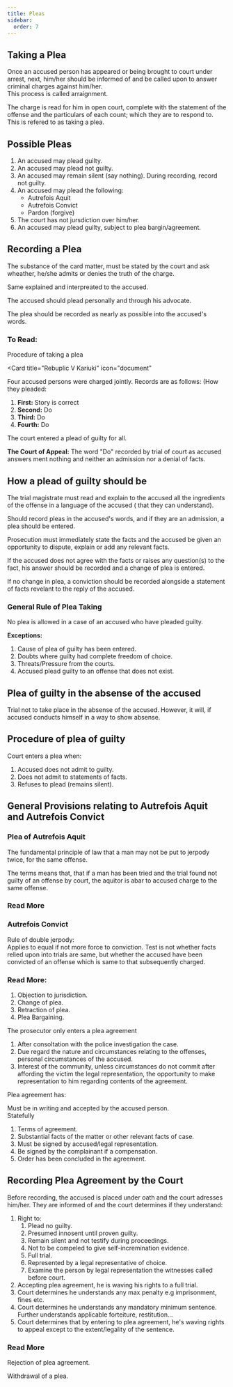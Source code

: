 ```yaml
---
title: Pleas
sidebar: 
  order: 7
---
```



## Taking a Plea

Once an accused person has appeared or being brought to court under arrest, next,
him/her should be informed of and be called upon to answer criminal charges against
him/her. <br />
This process is called arraignment.

The charge is read for him in open court, complete with the statement of the 
offense and the particulars of each count; which they are to respond to. <br />
This is refered to as taking a plea.

## Possible Pleas

1. An accused may plead guilty.
2. An accused may plead not guilty.
3. An accused may remain silent (say nothing). During recording, record not guilty.
4. An accused may plead the following:
    - Autrefois Aquit
    - Autrefois Convict
    - Pardon (forgive)
5. The court has not jursdiction over him/her.
6. An accused may plead guilty, subject to plea bargin/agreement.

## Recording a Plea

The substance of the card matter, must be stated by the court and ask wheather,
he/she admits or denies the truth of the charge.

Same explained and interpreated to the accused.

The accused should plead personally and through his advocate.

<Source name="R V Ganji" href="https://kenyalaw.org/caselaw/" type="readmore" />

The plea should be recorded as nearly as possible into the accused's words.

### To Read:

Procedure of taking a plea

<Source name="R V Adan" href="https://kenyalaw.org/caselaw/" type="readmore" />

<Card 
  title="Rebuplic V Kariuki"
  icon="document"
>
<Source name="R V Kariuki" href="https://kenyalaw.org/caselaw/" type="readmore" />
Four accused persons were charged jointly. Records are as follows: (How they pleaded:<br />

1. **First:** Story is correct <br />
2. **Second:** Do<br />
3. **Third:** Do<br />
4. **Fourth:** Do <br />

The court entered a plead of guilty for all.

**The Court of Appeal:**
The word "Do" recorded by trial of court as accused answers ment nothing and neither
an admission nor a denial of facts.
</Card>

## How a plead of guilty should be

The trial magistrate must read and explain to the accused all the ingredients of 
the offense in a language of the accused ( that they can understand).

Should record pleas in the accused's words, and if they are an admission, a plea
should be entered.

Prosecution must immediately state the facts and the accused be given an opportunity
to dispute, explain or add any relevant facts.

If the accused does not agree with the facts or raises any question(s) to the fact,
his answer should be recorded and a change of plea is entered.

If no change in plea, a conviction should be recorded alongside a statement of
facts revelant to the reply of the accused.

<Source
  name="R V B.M Patel"
  href="https://kenyalaw.org/caselaw/"
  type="readmore"
/>

<Source
  name="R V Junki"
  href="https://kenyalaw.org/caselaw/"
  type="readmore"
/>

### General Rule of Plea Taking

No plea is allowed in a case of an accused who have pleaded guilty.

**Exceptions:**

1. Cause of plea of guilty has been entered.
2. Doubts where guilty had complete freedom of choice.
3. Threats/Pressure from the courts.
4. Accused plead guilty to an offense that does not exist.

## Plea of guilty in the absense of the accused

Trial not to take place in the absense of the accused. However, it will, if accused
conducts himself in a way to show absense.

## Procedure of plea of guilty

Court enters a plea when: 

1. Accused does not admit to guilty.
2. Does not admit to statements of facts.
3. Refuses to plead (remains silent).

## General Provisions relating to Autrefois Aquit and Autrefois Convict

### Plea of Autrefois Aquit

The fundamental principle of law that a man may not be put to jerpody twice, for
the same offense.

The terms means that, that if a man has been tried and the trial found not guilty
of an offense by court, the aquitor is abar to accused charge to the same offense.

### Read More

### Autrefois Convict

Rule of double jerpody: <br />
Applies to equal if not more force to conviction. Test is not whether facts relied
upon into trials are same, but whether the accused have been convicted of an offense
which is same to that subsequently charged.

### Read More:

1. Objection to jurisdiction.
2. Change of plea.
3. Retraction of plea.
4. Plea Bargaining.

The prosecutor only enters a plea agreement

1. After consoltation with the police investigation the case.
2. Due regard the nature and circumstances relating to the offenses, personal
circumstances of the accused.
3. Interest of the community, unless circumstances do not commit after affording
the victim the legal representation, the opportunity to make representation to him
regarding contents of the agreement.

Plea agreement has:

Must be in writing and accepted by the accused person. <br />
Statefully
1. Terms of agreement.
2. Substantial facts of the matter or other relevant facts of case.
3. Must be signed by accused/legal representation.
4. Be signed by the complainant if a compensation.
5. Order has been concluded in the agreement.

## Recording Plea Agreement by the Court

Before recording, the accused is placed under oath and the court adresses him/her.
They are informed of and the court determines if they understand:
1. Right to:
    1. Plead no guilty.
    2. Presumed innosent until proven guilty.
    3. Remain silent and not testify during proceedings.
    4. Not to be compeled to give self-incremination evidence.
    5. Full trial.
    6. Represented by a legal representative of choice.
    7. Examine the person by legal representation the witnesses called before court.
2. Accepting plea agreement, he is waving his rights to a full trial.
3. Court determines he understands any max penalty e.g imprisonment, fines etc.
4. Court determines he understands any mandatory minimum sentence. Further 
understands applicable forteiture, restitution...
5. Court determines that by entering to plea agreement, he's waving rights to 
appeal except to the extent/legality of the sentence.

### Read More

Rejection of plea agreement.

Withdrawal of a plea.

